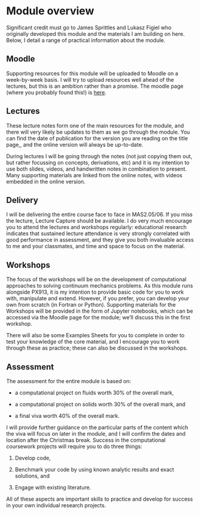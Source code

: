 # Module overview {#module-overview .unnumbered}

Significant credit must go to James Sprittles and Lukasz Figiel
who originally developed this module and the materials I am building on here.
Below, I detail a range of practical information about the module.

## Moodle {.unnumbered}

Supporting resources for this module will be uploaded to Moodle on a
week-by-week basis. I will try to upload resources well ahead of the
lectures, but this is an ambition rather than a promise. The moodle page
(where you probably found this!) is
[here](https://moodle.warwick.ac.uk/course/view.php?id=73466).

## Lectures {.unnumbered}

These lecture notes form one of the main resources for the module,
and there will very likely be updates to them as we go through the module.
You can find the date of publication for the version you are reading on the title page,,
and the online version will always be up-to-date.

During lectures I will be going through the notes
(not just copying them out, but rather focussing on concepts,
derivations, etc) and it is my intention to use both slides, videos, and
handwritten notes in combination to present. Many supporting materials are
linked from the online notes, with videos embedded in the online version.

## Delivery {.unnumbered}

I will be delivering the entire course face to face in MAS2.05/06. If
you miss the lecture, Lecture Capture should be available. I do very
much encourage you to attend the lectures and workshops regularly:
educational research indicates that sustained lecture attendance is very
strongly correlated with good performance in assessment, and they give
you both invaluable access to me and your classmates, and time and space
to focus on the material.

## Workshops {#workshops .unnumbered}

The focus of the workshops will be on the development of computational
approaches to solving continuum mechanics problems. As this module runs
alongside PX913, it is
my intention to provide basic code for you to work with, manipulate and
extend. However, if you prefer, you can develop your own from scratch
(in Fortran or Python). Supporting materials for the Workshops will be
provided in the form of Jupyter notebooks, which can be
accessed via the Moodle page for the module; we'll discuss this in the first workshop.

There will also be some Examples Sheets for you to complete in order to test
your knowledge of the core material, and I encourage you to work through
these as practice; these can also be discussed in the workshops.

## Assessment {.unnumbered}

The assessment for the entire module is based on:

- a computational project on fluids worth 30% of the overall mark,

- a computational project on solids worth 30% of the overall mark, and

- a final viva worth 40% of the overall mark.

I will provide further guidance on the particular parts of the content
which the viva will focus on later in the module, and I will confirm the
dates and location after the Christmas break. Success in the
computational coursework projects will require you to do three things:

1.  Develop code,

2.  Benchmark your code by using known analytic results and exact
    solutions, and

3.  Engage with existing literature.

All of these aspects are important skills to practice and develop for
success in your own individual research projects.